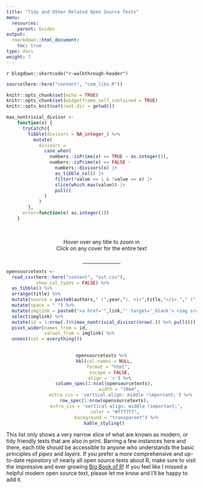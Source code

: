 ```yaml
---
title: "Tidy and Other Related Open Source Texts"
menu:
  resources:
    parent: Guides
output:
  rmarkdown::html_document:
    toc: true
type: docs
weight: 7
---
```


`r blogdown::shortcode("r-walkthrough-header")`

```r
source(here::here("content", "com_libs.R"))
```

```r
knitr::opts_chunk$set(echo = TRUE)
knitr::opts_chunk$set(widgetframe_self_contained = TRUE) 
knitr::opts_knit$set(root.dir = getwd())
```

<style>

table {
  padding: 50px;
  overflow: hidden;
  position: relative;
  display: inline-block;
  vertical-align: top;
  margin: 1.0em;
}

table:hover {
  overflow: visible;
}

td {
  width: 50px;
  position:relative;
}

img {
  -webkit-transition: all 0.5s linear;
          transition: all 0.5s linear;
  -webkit-transform: scale3d(1, 1, 1);
          transform: scale3d(1, 1, 1);
}

td:hover img {
  -webkit-transform: scale3d(1.2, 1.2, 1);
          transform: scale3d(1.2, 1.2, 1);
  transform: scale(2.0);
  transition: all .5s ease-in-out;
  position: absolute; 
  display: block; 
  z-index: 99;
  top: 35%;
  bottom: 55%;
  left: 35%;
  right: 35%;
  width: 100%;
  height: auto;
}

</style>

```r
max_nontrivial_divisor <- 
    function(x) {
      tryCatch({
        tibble(divisors = NA_integer_) %>%
          mutate(
            divisors = 
              case_when(
                numbers::isPrime(x) == TRUE ~ as.integer(1),
                numbers::isPrime(x) == FALSE ~ 
                  numbers::divisors(x) |>
                  as_tibble_col() |>
                  filter(!value == 1 & !value == x) |>
                  slice(which.max(value)) |>
                  pull() 
              ) 
            ) 
        }, 
      error=function(e) as.integer(1))
    }
```

<br>
```{=html}
<center>
<div class="wrapper">
    <div class="icon leftright">
      <div class="tooltip"><span style=width:200px;>Hover over any title to zoom in</span></div>
      <span><i class="fa-solid fa-expand"></i></span></div>
    <div class="icon info">
      <div class="tooltip"><span style=width:200px;>Click on any cover for the entire text</span></div>
      <span><i class="fa-solid fa-arrow-pointer"></i></span></div>
</div>
<br>
<hr style="width:20%">
</center>
```


```r

opensourcetexts <-
  read_csv(here::here("content", "ost.csv"),
           show_col_types = FALSE) %>% 
  as_tibble() %>%
  arrange(title) %>%
  mutate(source = paste0(authors," (",year,"). <i>",title,"</i>."," (",edition," ed.) ",publisher,".")) %>%
  mutate(space = " ") %>%
  mutate(imglink = paste0("<a href='",link,"' target='_blank'> <img src='",loc,img,".",ftype,"' alt='",alt,"'></a>")) %>%
  select(imglink) %>%
  mutate(id = 1:nrow(.)%%(max_nontrivial_divisor(nrow(.)) %>% pull())) %>%
  pivot_wider(names_from = id,
              values_from = imglink) %>%
  unnest(col = everything())
  
```

<center>
```r
opensourcetexts %>%
  kbl(col.names = NULL,
      format = "html", 
      escape = FALSE,
      align = 'c') %>%
  column_spec(1:ncol(opensourcetexts),
              width = "10em", 
              extra_css = 'vertical-align: middle !important;') %>%
  row_spec(1:nrow(opensourcetexts),
           extra_css = 'vertical-align: middle !important;',
           color = "#f7f7f7", 
           background = "transparent") %>%
  kable_styling()
```
</center>

This list only shows a very narrow slice of what are known as modern, or tidy friendly texts that are also in print. Barring a few instances here and there, each title should be accessible to anyone who understands the basic principles of *pipes* and *layers*. If you prefer a more comprehensive and up-to-date repository of nearly all open source texts about R, make sure to visit the impressive and ever growing [Big Book of R](https://www.bigbookofr.com/)! If you feel like I missed a helpful modern open source text, please let me know and I'll be happy to add it.
